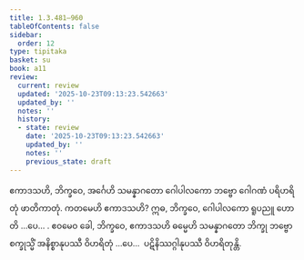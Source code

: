 ```yaml
---
title: 1.3.481–960
tableOfContents: false
sidebar:
  order: 12
type: tipitaka
basket: su
book: a11
review:
  current: review
  updated: '2025-10-23T09:13:23.542663'
  updated_by: ''
  notes: ''
  history:
  - state: review
    date: '2025-10-23T09:13:23.542663'
    updated_by: ''
    notes: ''
    previous_state: draft
---
```



<ReviewStatus review={frontmatter.review} showDetails={true} />

<HypothesisAnnotation frontmatter={frontmatter} />

<DynamicBreadcrumb />

<Division number="502" book="a11" e="ch" v="17" p="557">

<Paragraph number="224" book="a11">
ဧကာဒသဟိ, ဘိက္ခဝေ, အင်္ဂေဟိ သမန္နာဂတော ဂေါပါလကော ဘဗ္ဗော ဂေါဂဏံ ပရိဟရိတုံ ဖာတိကာတုံ. ကတမေဟိ ဧကာဒသဟိ? ဣဓ, ဘိက္ခဝေ, ဂေါပါလကော ရူပညူ ဟောတိ …ပေ… .
</Paragraph>

<Paragraph number="225" book="a11">
ဧဝမေဝ ခေါ, ဘိက္ခဝေ, ဧကာဒသဟိ ဓမ္မေဟိ သမန္နာဂတော ဘိက္ခု ဘဗ္ဗော စက္ခုသ္မိံ အနိစ္စာနုပဿီ ဝိဟရိတုံ …ပေ…  ပဋိနိဿဂ္ဂါနုပဿီ ဝိဟရိတုန္တိ.
</Paragraph>
</Division>